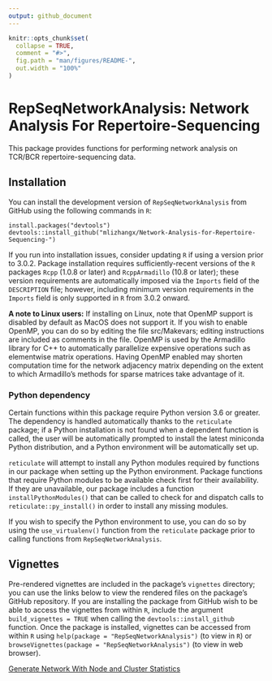 ```yaml
---
output: github_document
---
```


<!-- README.md is generated from README.Rmd. Please edit that file -->

```r
knitr::opts_chunk$set(
  collapse = TRUE,
  comment = "#>",
  fig.path = "man/figures/README-",
  out.width = "100%"
)
```

# RepSeqNetworkAnalysis: Network Analysis For Repertoire-Sequencing

<!-- badges: start -->
<!-- badges: end -->

This package provides functions for performing network analysis on TCR/BCR repertoire-sequencing data.



## Installation

You can install the development version of `RepSeqNetworkAnalysis` from GitHub using the following commands in `R`:

```
install.packages("devtools")
devtools::install_github("mlizhangx/Network-Analysis-for-Repertoire-Sequencing-")
```

If you run into installation issues, consider updating `R` if using a version prior to 3.0.2.  Package installation requires sufficiently-recent versions of the `R` packages `Rcpp` (1.0.8 or later) and `RcppArmadillo` (10.8 or later); these version requirements are automatically imposed via the `Imports` field of the `DESCRIPTION` file; however, including minimum version requirements in the `Imports` field is only supported in `R` from 3.0.2 onward. 

**A note to Linux users:** If installing on Linux, note that OpenMP support is disabled by default as MacOS does not support it. If you wish to enable OpenMP, you can do so by editing the file src/Makevars; editing instructions are included as comments in the file. OpenMP is used by the Armadillo library for C++ to automatically parallelize expensive operations such as elementwise matrix operations. Having OpenMP enabled may shorten computation time for the network adjacency matrix depending on the extent to which Armadillo's methods for sparse matrices take advantage of it. 


### Python dependency

Certain functions within this package require Python version 3.6 or greater. The dependency is handled automatically thanks to the `reticulate` package; if a Python installation is not found when a dependent function is called, the user will be automatically prompted to install the latest miniconda Python distribution, and a Python environment will be automatically set up.

`reticulate` will attempt to install any Python modules required by functions in our package when setting up the Python environment.  Package functions that require Python modules to be available check first for their availability.  If they are unavailable, our package includes a function `installPythonModules()` that can be called to check for and dispatch calls to `reticulate::py_install()` in order to install any missing modules. 

If you wish to specify the Python environment to use, you can do so by using the `use_virtualenv()` function from the `reticulate` package prior to calling functions from `RepSeqNetworkAnalysis`. 


## Vignettes

Pre-rendered vignettes are included in the package's `vignettes` directory; you can use the links below to view the rendered files on the package's GitHub repository. If you are installing the package from GitHub wish to be able to access the vignettes from within `R`, include the argument `build_vignettes = TRUE` when calling the `devtools::install_github` function.  Once the package is installed, vignettes can be accessed from within `R` using `help(package = "RepSeqNetworkAnalysis")` (to view in `R`) or `browseVignettes(package = "RepSeqNetworkAnalysis")` (to view in web browser).

[Generate Network With Node and Cluster Statistics](https://github.com/mlizhangx/Network-Analysis-for-Repertoire-Sequencing-/tree/main/vignettes/generateNetworkWithStats.md)

